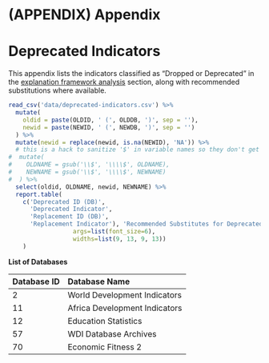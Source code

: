 
<!-- these latex commands adjust the running header and the fig/tab references for
     the appendix:
     
     - \setcounter resets the chapter counter so the next one will increment to 1
     - redefine \thechapter to be ALPHA (A, B, C...)
     - reset the chapter identifier to just the chapter name w/o preceding "Chapter #"
     
\setcounter{chapter}{0}
\renewcommand{\thechapter}{\Alph{chapter}}
-->

\renewcommand{\chaptermark}[1]{ \markboth{Appendix \thechapter.\ #1}{} }
\renewcommand{\sectionmark}[1]{ \markright{#1}{} }

# (APPENDIX) Appendix {-}

# Deprecated Indicators

This appendix lists the indicators classified as "Dropped or Deprecated"
in the [explanation framework analysis](explanations.html) section, along
with recommended substitutions where available.

\newpage

```{r substitutes, eval=TRUE}

read_csv('data/deprecated-indicators.csv') %>%
  mutate(
    oldid = paste(OLDID, ' (', OLDDB, ')', sep = ''),
    newid = paste(NEWID, ' (', NEWDB, ')', sep = '')
  ) %>%
  mutate(newid = replace(newid, is.na(NEWID), 'NA')) %>%
  # this is a hack to sanitize '$' in variable names so they don't get interpreted as LaTeX expressions
#  mutate(
#    OLDNAME = gsub('\\$', '\\\\$', OLDNAME),
#    NEWNAME = gsub('\\$', '\\\\$', NEWNAME)
#  ) %>% 
  select(oldid, OLDNAME, newid, NEWNAME) %>%
  report.table(
    c('Deprecated ID (DB)',
      'Deprecated Indicator',
      'Replacement ID (DB)',
      'Replacement Indicator'), 'Recommended Substitutes for Deprecated Indicators', pdf=list(
                  args=list(font_size=6),
                  widths=list(9, 13, 9, 13))
    )

```

**List of Databases**

| Database ID | Database Name                 |
| :---------- | :---------------------------- |
|  2          | World Development Indicators  |
| 11          | Africa Development Indicators |
| 12          | Education Statistics          |
| 57          | WDI Database Archives         |
| 70          | Economic Fitness 2            |


